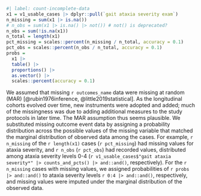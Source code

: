 
```r
#| label: count-incomplete-data
x1 = v1_usable_cases |> dplyr::pull(`gait ataxia severity exam`)
n_missing = sum(x1 |> is.na())
# n_obs = sum(x1 |> is.na() |> not()) # not() is deprecated?
n_obs = sum(!is.na(x1))
n_total = length(x1)
pct_missing = scales::percent(n_missing / n_total, accuracy = 0.1)
pct_obs = scales::percent(n_obs / n_total, accuracy = 0.1)
probs =
  x1 |>
  table() |>
  proportions() |>
  as.vector() |>
  scales::percent(accuracy = 0.1)

```

We assumed that missing `r outcomes_name` data
were missing at random (MAR)
[@rubin1976inference, @little2019statistical].
As the longitudinal cohorts evolved over time,
new instruments were adopted and added;
much of the missingness was due to
adding additional measures to the study protocols in later time.
The MAR assumption thus seems plausible.
We substituted missing outcome event data
by assigning a probability distribution across the
possible values of the missing variable
that matched the marginal distribution of observed data
among the cases.
For example,
`r n_missing` of the `r length(x1)` cases (`r pct_missing`)
had missing values for ataxia severity,
and `r n_obs` (`r pct_obs`) had recorded values,
distributed among ataxia severity levels 0-4
(`r v1_usable_cases$"gait ataxia severity*" |> counts_and_pcts() |> and::and()`,
respectively).
For the `r n_missing` cases with missing values,
we assigned probabilities of `r probs |> and::and()`
to ataxia severity levels `r 0:4 |> and::and()`, respectively,
and missing values were imputed under the marginal distribution
of the observed data.
